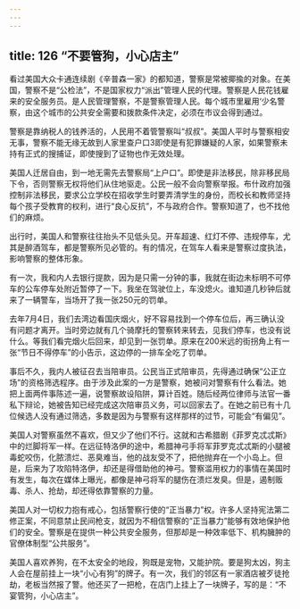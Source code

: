 ```yaml
---
---
---
```

title: 126 “不要管狗，小心店主”
---





看过美国大众卡通连续剧《辛普森一家》的都知道，警察是常被揶揄的对象。在美国，警察不是“公检法”，不是国家权力“派出”管理人民的代理。警察是人民花钱雇来的安全服务员。是人民管理警察，不是警察管理人民。每个城市里雇用‘少名警察，由这个城市的公共安全需要和拨款条件决定，必须在市议会得到通过。

警察是靠纳税人的钱养活的，人民用不着管警察叫“叔叔”。美国人平时与警察相安无事，警察不能无缘无故到人家里查户口3即使是有犯罪嫌疑的人家，如果警察未持有正式的搜捕证，即使搜到了证物也作无效处理。

美国人迁居自由，到一地无需先去警察局“上户口”。即使是非法移民，除非移民局下令，否则警察无权将他们从住地驱走。公民一般不会向警察举报。布什政府加强控制非法移民，要求公立学校在招收学生时要弄清学生的身份，而校长和教师坚持每个孩子受教育的权利，进行“良心反抗”，不与政府合作。警察知道了，也不找他们的麻烦。

出行时，美国人和警察往往抬头不见低头见。开车超速、红灯不停、违规停车，尤其是醉酒驾车，都是警察所见必管的。有的情况，在驾车人看来是警察过度执法，影响警察的整体形象。

有一次，我和内人去银行提款，因为是只需一分钟的事，我就在街边未标明不可停车的公车停车处附近暂停了一下。我坐在驾驶位上，车没熄火。谁知道几秒钟后就来了一辆警车，当场开了我一张250元的罚单。

去年7月4日，我们去湾边看国庆烟火，好不容易找到一个停车位后，再三确认没有问题才离开。当时旁边就有几个骑摩托的警察转来转去，见我们停车，也没有说什么。等我们看完烟火后回来，却见到一张罚单。原来在200米远的街拐角上有一张“节日不得停车”的小告示，这边停的一排车全吃了罚单。

事后不久，我内人被征召去当陪审员。公民当正式陪审员，先得通过确保“公正立场”的资格筛选程序。由于涉及此案的一方是警察，她被问对警察有什么看法。她把上面两件事陈述一遍，说警察故设陷阱，算计百姓。随后经两位律师与法官一番私下辩论，她被告知已经完成这次陪审员义务，可以回家去了。在她之前已有十几位候选人没有通过筛选，多数是因为与警察有这样那样的过节，可能会“有偏见”。

美国人对警察虽然不喜欢，但又少了他们不行。这就和古希腊剧《菲罗克忒忒斯》中的烂脚将军一样。在远征特洛伊的途中，希腊神弓手将军菲罗克忒忒斯的小腿被毒蛇咬伤，化脓溃烂、恶臭难当，他的战友受不了，把他抛弃在一个小岛上。但是，后来为了攻陷特洛伊，却还是得借助他的神弓。警察滥用权力的事情在美国时有发生，每次在媒体上曝光，都像是神弓将军的腿伤在溃烂发臭。但是，遏制贩毒、杀人、抢劫，却还得依靠警察的力量。

美国人对一切权力抱有戒心，包括警察行使的“正当暴力”权。许多人坚持宪法第二修正案，不同意禁止民间枪支，就因为不相信警察的“正当暴力”能够有效地保护他们的安全。警察是在提供一种公共安全服务，但那却是一种效率低下、机构臃肿的官僚体制型“公共服务”。

美国人喜欢养狗，在不太安全的地段，狗既是宠物，又能护院。要是狗太凶，狗主人会在屋前挂上一块“小心有狗”的牌子。有一次，我们的邻区有一家酒店被歹徒抢劫，老板当然报了警。他还买了一把枪，在店门上挂上了一块牌子，写的是：“不宴管狗，小心店主”。